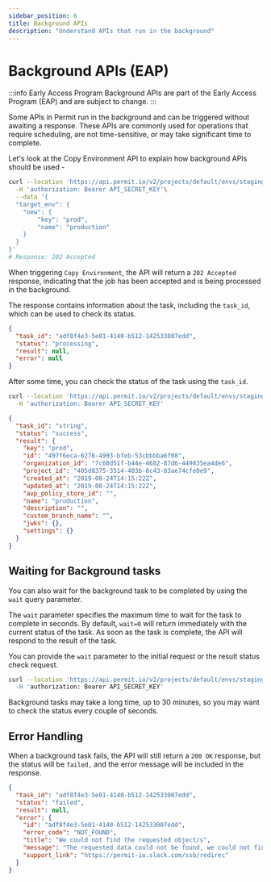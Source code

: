 ```yaml
---
sidebar_position: 6
title: Background APIs
description: "Understand APIs that run in the background"
---
```


# Background APIs (EAP)

:::info Early Access Program
Background APIs are part of the Early Access Program (EAP) and are subject to change.
:::

Some APIs in Permit run in the background and can be triggered without awaiting a response.
These APIs are commonly used for operations that require scheduling, are not time-sensitive, or may take significant time to complete.

Let's look at the Copy Environment API to explain how background APIs should be used - 

```bash
curl --location 'https://api.permit.io/v2/projects/default/envs/staging/copy/async' \
  -H 'authorization: Bearer API_SECRET_KEY'\
  --data '{
  "target_env": {
    "new": {
        "key": "prod",
        "name": "production"
    }
  }
}'
# Response: 202 Accepted
```
When triggering `Copy Environment`, the API will return a `202 Accepted` response, indicating that the job has been accepted and is being processed in the background.

The response contains information about the task, including the `task_id`, which can be used to check its status.

```json
{
  "task_id": "adf8f4e3-5e01-4140-b512-142533007edd",
  "status": "processing",
  "result": null,
  "error": null
}
```

After some time, you can check the status of the task using the `task_id`.

```bash
curl --location 'https://api.permit.io/v2/projects/default/envs/staging/copy/async/{task_id}/result' \
  -H 'authorization: Bearer API_SECRET_KEY'
```

```json
{
  "task_id": "string",
  "status": "success",
  "result": {
    "key": "prod",
    "id": "497f6eca-6276-4993-bfeb-53cbbbba6f08",
    "organization_id": "7c60d51f-b44e-4682-87d6-449835ea4de6",
    "project_id": "405d8375-3514-403b-8c43-83ae74cfe0e9",
    "created_at": "2019-08-24T14:15:22Z",
    "updated_at": "2019-08-24T14:15:22Z",
    "avp_policy_store_id": "",
    "name": "production",
    "description": "",
    "custom_branch_name": "",
    "jwks": {},
    "settings": {}
  }
}
```

## Waiting for Background tasks

You can also wait for the background task to be completed by using the `wait` query parameter.

The `wait` parameter specifies the maximum time to wait for the task to complete in seconds.
By default, `wait=0` will return immediately with the current status of the task.
As soon as the task is complete, the API will respond to the result of the task.

You can provide the `wait` parameter to the initial request or the result status check request.

```bash
curl --location 'https://api.permit.io/v2/projects/default/envs/staging/copy/async?wait=60` \
  -H 'authorization: Bearer API_SECRET_KEY'
```

Background tasks may take a long time, up to 30 minutes, so you may want to check the status every couple of seconds.

## Error Handling

When a background task fails, the API will still return a `200 OK` response, but the status will be `failed,` and the error message will be included in the response.

```json
{
  "task_id": "adf8f4e3-5e01-4140-b512-142533007edd",
  "status": "failed",
  "result": null,
  "error": {
    "id": "adf8f4e3-5e01-4140-b512-142533007edd",
    "error_code": "NOT_FOUND",
    "title": "We could not find the requested object/s",
    "message": "The requested data could not be found, we could not find 'Environment' with the given filters. Please try again with different filters.\nIf you are sure there is an object with the given filters, contact our support on Slack for further guidance.",
    "support_link": "https://permit-io.slack.com/ssb/redirec"
  }
}
```
